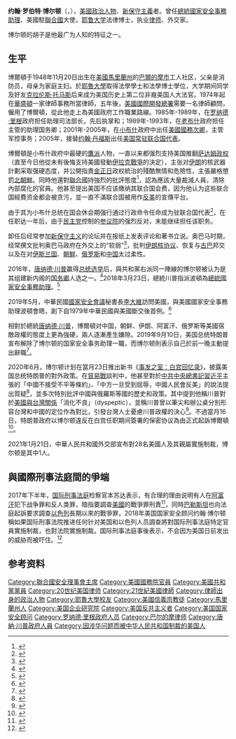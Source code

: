 {{NoteTA
|T=zh-cn:约翰·博尔顿; zh-tw:約翰·波頓; zh-hk:約翰·博爾頓;
|G1=PresidentsUS
|G2=PP
|G3=USGov
|1=zh-hant:博爾頓; zh-hans:博尔顿; zh-tw:波頓;
}}
{{Otheruses|subject=政治人物约翰·博尔顿|other=其他同名人物|约翰·博尔顿 (消歧义)}}
{{Infobox officeholder
|image        = John R. Bolton official photo.jpg
|office       = [[File:US-WhiteHouse-Logo.svg|25px]] 第27任[[美國國家安全顧問|美國國家安全顧問]]
|president    = [[唐納·川普|唐納·川普]]
|deputy       = {{tsl|en|K. T. McFarland|K·T·麥克法蘭}}
|term_start   = 2018年4月9日
|term_end     = 2019年9月10日
|predecessor  = [[H·R·麥克馬斯特|H·R·麥克馬斯特]] 
|successor    = [[羅伯特·C·奧布萊恩|羅伯特·C·奧布萊恩]]
|office1      = 第25任[[美国常驻联合国代表|美国常驻联合国代表]]
|president1   = [[乔治·沃克·布什|乔治·沃克·布什]]
|term_start1  = 2005年8月2日
|term_end1    = 2006年12月31日
|predecessor1 = {{link-en|安妮·W·帕特森|Anne W. Patterson}} {{small|（代理）}}
|successor1   = {{link-en|亚利桑德罗·丹尼尔·沃尔夫|Alejandro Daniel Wolff}} {{small|（代理）}}
|office2      = [[美国次国务卿|美国軍備控制暨國際安全事務次卿]] 
|president2   = [[乔治·沃克·布什|乔治·沃克·布什]]
|term_start2  = 2001年5月11日
|term_end2    = 2005年7月31日
|predecessor2 = {{link-en|约翰·D·霍勒姆|John D. Holum}}
|successor2   = {{link-en|罗伯特·约瑟夫|Robert Joseph}}
|office3      = 第18任{{link-en|美国主管国际组织事务的助理国务卿|Assistant Secretary of State for International Organization Affairs}}
|president3   = [[George_H._W._Bush|George H. W. Bush]]
|term_start3  = 1989年5月22日
|term_end3    = 1993年1月20日
|predecessor3 = {{link-en|理查德·S·威廉姆森|Richard S. Williamson}}
|successor3   = {{link-en|道格·班纳特|Douglas J. Bennet}}
|office4      = {{link-en|美国助理总检察长|United States Assistant Attorney General}}
|president4   = [[罗纳德·里根|罗纳德·里根]]
|term_start4  = 1988年
|term_end4    = 1989年
|predecessor4 = 理查德·K·威拉德
|successor4   = {{link-en|斯图尔特·M·格尔森|Stuart M. Gerson}}
|birth_name   = 约翰·罗伯特·博尔顿
|birth_date   = {{nowrap|{{birth date and age|1948|11|20}}}}
|birth_place  = {{USA-1912}}[[马里兰州|马里兰州]][[巴尔的摩|巴尔的摩]]
|death_date   = 
|death_place  = 
|party        = {{GOP}}
|spouse       = Christine Bolton {{small|(1972–1983)}}<br>格雷琴·史密斯
|children     = 女儿：珍妮弗·萨拉（与前妻所生）
|alma_mater   = [[耶鲁大学|耶鲁大学]] {{small|（[[文学士|BA]], [[法律博士|JD]]）}}
|allegiance   = {{flag|United States}}
|branch       = {{army|United States}}
|unit         = {{link-en|马里兰州陆军国民警卫队|Maryland Army National Guard}}
}}
'''约翰·罗伯特·博尔顿'''（{{lang-en|'''John Robert Bolton'''}}，{{bd|1948年|11月20日|catIdx=Bolton}}），[[美國|美國]][[政治人物|政治人物]]、[[新保守主義|新保守主義]]者。曾任[[總統國家安全事務助理|總統國家安全事務助理]]、美國駐[[聯合國|聯合國]]大使，[[耶鲁大学|耶鲁大学]]法律博士，执业[[律师|律师]]、外交家。

博尔顿的胡子是他最广为人知的特征之一。

== 生平 ==
博爾頓于1948年11月20日出生在[[美國|美國]][[馬里蘭州|馬里蘭州]]的[[巴爾的摩市|巴爾的摩市]]工人社区，父亲是消防员，母亲为家庭主妇。於[[耶魯大學|耶魯大學]]取得法學學士和法學博士學位，大学期间同学及好友[[克拉伦斯·托马斯|克拉伦斯·托马斯]]后来成为美国历史上第二位非裔美国人大法官。1974年起在[[華盛頓|華盛頓]]一家律師事務所當律師，五年後，[[美國國際開發總署|美國國際開發總署]]需要一名律師顧問，僱用了博爾頓，從此他走上為美國政府工作職業路線。1985年-1989年，在[[罗纳德·里根|罗纳德·里根]]政府担任助理司法部长，先后执掌{{le|美国司法部民事司|United States Department of Justice Civil Division|民事司}}和{{le|美国司法部立法事务办公室|U.S. Department of Justice Office of Legislative Affairs|立法事务办公室}}；1989年-1993年，在[[老布什|老布什]]政府担任主管{{le|国际组织事务局|Bureau of International Organization Affairs|国际组织事务}}的助理国务卿；2001年-2005年，在[[小布什|小布什]]政府中出任[[美國國務次卿|美國國務次卿]]，主管军控事务；2005年，接替[[约翰·丹福斯|约翰·丹福斯]]出任[[美国常驻联合国代表|美国常驻联合国代表]]。

博爾頓是小布什政府中最硬的[[鷹派|鷹派]]人物，一直以来都强烈支持美国推翻[[萨达姆政权|萨达姆政权]]（直至今日他從未有後悔支持美國發動[[伊拉克戰爭|伊拉克戰爭]]的決定），主张对[[伊朗|伊朗]]的核武器計劃采取强硬态度，并公開指責[[金正日|金正日]]政权統治的殘酷無情和危險性，主張嚴格懲罰[[朝鮮民主主義人民共和國|北朝鮮]]。同時他還對[[聯合國|聯合國]]持強烈的批評態度<ref>{{cite news |last=Bolton |first=John |title=John Bolton on the United Nations |work= |pages= |language= |newspaper= |date=February 3, 1994 |url=http://www.liveleak.com/view?i=be1_1188736724 |accessdate=2012-08-19 |location=Gouda |archive-date=2020-07-13 |archive-url=https://web.archive.org/web/20200713164915/https://www.liveleak.com/view?i=be1_1188736724 |dead-url=no }}</ref>，認為應該大量裁減人員，清除內部腐化的官員。他甚至提出美国不应该缴纳其联合国会费，因为他认为这些联合国經費资金都会被贪污，並一直不滿联合国被用作[[反美|反美]]的宣傳平台。

由于其为小布什总统在国会休会期强行通过行政命令任命成为驻联合国代表<ref>{{cite news|last=Bumiller|first=Elisabeth|author2=Sheryl Stolberg|title=Bush appoints Bolton as U.N. envoy, bypassing Senate|publisher=[[紐約時報|紐約時報]]|date=August 1, 2005|url=http://www.nytimes.com/2005/08/01/politics/01cnd.bolton.html|accessdate=2005-08-01}}</ref>，在任职达一年后，由于[[民主党_(美国)|民主党]]控制的[[美国参议院|参议院]]的强烈反对，未能继续担任该职务。

卸任后经常参加[[新保守主义|新保守主义]]的论坛并在报纸上发表评论和著书立说。奥巴马时期，经常撰文批判奥巴马政府在外交上的“软弱”<ref name="John Bolton-Profile-Right Web-Institute for Policy Studies">{{cite web|url=http://www.rightweb.irc-online.org/profile/Bolton_John|title=John Bolton|date=November 21, 2014|work=Right Web – Institute for Policy Studies|accessdate=January 12, 2015}}</ref>，批判[[聯合全面行動計畫|伊朗核协议]]、恢复与[[古巴|古巴]]邦交以及在对[[伊斯兰国|伊斯兰国]]、[[朝鮮|朝鮮]]、[[俄罗斯|俄罗斯]]和[[中华人民共和国|中国]]太过柔性。

2016年，[[唐纳德·川普|唐纳德·川普]]赢得[[2016年美国总统选举|总统选举]]后，與共和黨右派同一陣線的博尔顿被认为是其组建新内阁的[[美國國務卿|国务卿]]人选之一。<ref>{{cite interview |last=Trump |first=Donald |subjectlink=Donald Trump |interviewer=[[Hugh_Hewitt|Hugh Hewitt]] |title=Donald Trump Makes a Return Visit |medium=radio program |work=The Hugh Hewitt Show |url=http://www.hughhewitt.com/donald-trump-makes-return-visit/ |date=August 11, 2016 |access-date=2016-11-19 |archive-date=2019-10-30 |archive-url=https://web.archive.org/web/20191030224507/https://www.hughhewitt.com/donald-trump-makes-return-visit/ |dead-url=no }}</ref>2018年3月23日，總統川普指派波頓為[[總統國家安全事務助理|總統國家安全事務助理]]。<ref>{{cite web|url=http://www.theguardian.com/us-news/2018/mar/22/who-is-john-bolton-trump-national-security-adviser|title=Who is John Bolton, Trump's new national security adviser?|date=2018-03-23|website=the Guardian|access-date=2020-06-24|archive-date=2021-01-15|archive-url=https://web.archive.org/web/20210115073741/https://www.theguardian.com/us-news/2018/mar/22/who-is-john-bolton-trump-national-security-adviser|dead-url=no}}</ref>

2019年5月，中華民國[[國家安全會議_(中華民國)|國家安全會議]]秘書長[[李大維_(外交官)|李大維]]訪問美國，與美國國家安全事務助理波頓會晤，創下自1979年中華民國與美國斷交後首例。<ref>{{Cite news|title=李大維會美國安顧問波頓 斷交後首例|url=https://www.cna.com.tw/news/firstnews/201905250074.aspx|date=2019-05-25|publisher=[[中央社|中央社]]|accessdate=2019-05-27|language=Zh-hant|format=html|archive-date=2019-05-25|archive-url=https://web.archive.org/web/20190525072548/https://www.cna.com.tw/news/firstnews/201905250074.aspx|dead-url=no}}</ref>

相對於總統[[唐纳德·川普|唐纳德·川普]]，博爾頓对中国，朝鲜、伊朗、阿富汗、俄罗斯等美國宿敵政權的態度上更為強硬，兩人逐漸產生嫌隙。2019年9月10日，美国总统特朗普宣布解除了博尔顿的国家安全事务助理一職，而博尔顿則表示自己於前一晚主動提出辭職<ref>{{cite web|url=https://www.dw.com/zh/%E7%89%B9%E6%9C%97%E6%99%AE%E5%BC%80%E9%99%A4%E5%8D%9A%E5%B0%94%E9%A1%BF-%E5%A4%96%E4%BA%A4%E6%94%BF%E7%AD%96%E6%84%8F%E8%A7%81%E4%B8%8D%E5%90%88/a-50376179|title=特朗普开除博尔顿 外交政策意见不合 - DW - 11.09.2019|first=Deutsche|last=Welle (www.dw.com)|website=DW.COM|access-date=2019-09-11|archive-date=2020-09-23|archive-url=https://web.archive.org/web/20200923024305/https://www.dw.com/zh/%E7%89%B9%E6%9C%97%E6%99%AE%E5%BC%80%E9%99%A4%E5%8D%9A%E5%B0%94%E9%A1%BF-%E5%A4%96%E4%BA%A4%E6%94%BF%E7%AD%96%E6%84%8F%E8%A7%81%E4%B8%8D%E5%90%88/a-50376179|dead-url=no}}</ref>。

2020年6月，博尔顿计划在當月23日推出新书《[[事发之室：白宫回忆录|事发之室：白宫回忆录]]》，披露美国总统特朗普的對外政策。在[[2018－2020年中美贸易战|貿易戰]]談判中，他甚至對於[[中国共产党中央委员会总书记|中共中央總書記]][[習近平|習近平]]主張的「中國不接受不平等條約」、「中方一旦受到屈辱，中國人民會反美」的說法提出質疑<ref >{{cite web|url=https://china.hket.com/article/2676411|title=【博爾頓新書】習當面訓特朗普：中國不簽不平等條約 暗示反美 - 香港經濟日報 - 中國頻道 - 國情動向|website=china.hket.com|access-date=2020-06-22|archive-date=2020-10-22|archive-url=https://web.archive.org/web/20201022234350/https://china.hket.com/article/2676411|dead-url=no}}</ref>，並多次特別批評中國與俄羅斯等國的歷史和政策。其中提到他稱川普對於[[中華民國與美國關係|美國與台灣關係]]「消化不良」（dyspeptic），並稱川普曾以筆尖和辦公桌分別形容台灣和中國的定位作為對比，引發台灣人士憂慮川普政權的決心<ref>{{cite web|url=https://tw.news.yahoo.com/%E6%B3%A2%E9%A0%93%E6%96%B0%E6%9B%B8%E5%86%8D%E7%88%86%E5%B7%9D%E6%99%AE%E5%B0%8D%E5%8F%B0%E7%81%A3%E6%B6%88%E5%8C%96%E4%B8%8D%E8%89%AF%E5%90%8D%E5%88%97%E8%83%8C%E6%A3%84%E6%B8%85%E5%96%AE%E5%89%8D%E8%8C%85-002331677.html|title=波頓新書再爆：川普對台灣「消化不良」名列背棄清單首位|website=tw.news.yahoo.com|access-date=2020-06-22|archive-date=2020-08-22|archive-url=https://web.archive.org/web/20200822021435/https://tw.news.yahoo.com/%E6%B3%A2%E9%A0%93%E6%96%B0%E6%9B%B8%E5%86%8D%E7%88%86%E5%B7%9D%E6%99%AE%E5%B0%8D%E5%8F%B0%E7%81%A3%E6%B6%88%E5%8C%96%E4%B8%8D%E8%89%AF%E5%90%8D%E5%88%97%E8%83%8C%E6%A3%84%E6%B8%85%E5%96%AE%E5%89%8D%E8%8C%85-002331677.html|dead-url=no}}</ref>。不過當月16日，特朗普政府以博尔顿違反在白宫任职期间簽署的保密协议為由正式起訴博爾頓<ref>{{cite news |title=阻止爆料！白宫正式起诉博尔顿，声称其违反保密协议出书“威胁国家安全” |url=http://m.ce.cn/gj/gd/202006/18/t20200618_35155938.shtml |accessdate=2020-06-18 |archive-date=2020-07-13 |archive-url=https://web.archive.org/web/20200713122314/http://m.ce.cn/gj/gd/202006/18/t20200618_35155938.shtml |dead-url=no }}</ref>。

2021年1月21日，中華人民共和國外交部宣布對28名美國人及其親屬實施制裁，博尔顿是其中1人。

==與國際刑事法庭間的爭端==
2017年下半年，[[国际刑事法庭|国际刑事法庭]]检察官本苏达表示，有合理的理由说明有人在[[阿富汗|阿富汗]]犯下战争罪和反人类罪，暗指要調查[[美國|美國]]的戰爭罪刑責<ref>{{cite web|url=http://news.cctv.com/2018/09/12/ARTIHBavVDlOpKHLTzHwM6k1180912.shtml|title=巴解向国际刑事法院提交对以文件 回应美关闭办事处_新闻频道_央视网(cctv.com)|website=news.cctv.com|access-date=2018-09-12|archive-date=2018-09-12|archive-url=https://web.archive.org/web/20180912131029/http://news.cctv.com/2018/09/12/ARTIHBavVDlOpKHLTzHwM6k1180912.shtml|dead-url=no}}</ref>，同時[[巴勒斯坦|巴勒斯坦]]也向法庭起訴要求調查[[以色列|以色列]]長期以來的戰爭罪，2018年美国国家安全顾问约翰·博尔顿稱如果国际刑事法院推进任何针对美国和以色列人员調查將對国际刑事法庭特定官員實施制裁，也對法院實施制裁。国际刑事法庭事後表示，不会因为美国日前发出的威胁而被吓住。<ref>{{cite web|url=http://news.sina.com.cn/w/2018-09-10/doc-ihiycyfw4093662.shtml|title=国际法庭想调查美国人战争罪？美回击要制裁法庭|first=|last=海外网|date=2018-09-10|website=news.sina.com.cn|access-date=2020-06-24|archive-date=2021-04-07|archive-url=https://web.archive.org/web/20210407183429/https://news.sina.com.cn/w/2018-09-10/doc-ihiycyfw4093662.shtml|dead-url=no}}</ref>

==参考资料==
{{Reflist|30em}}

{{start box}}
{{s-gov}}
{{succession box | before={{link-en|约翰·D·霍勒姆|John D. Holum}} | title=[[美国次国务卿|美国軍備控制暨國際安全事務次卿]] | years=2001年5月11日 – 2005年7月31日 | after={{link-en|罗伯特·约瑟夫|Robert Joseph}} }}
{{succession box | before=[[H·R·麥克馬斯特|H·R·麥克馬斯特]]| title=[[File:US-WhiteHouse-Logo.svg|25px]] [[美國國家安全顧問|美國國家安全顧問]] | years=2018年4月9日 – 2018年9月10日 | after=[[羅伯特·C·奧布萊恩|羅伯特·C·奧布萊恩]] }}
{{s-dip}}
{{succession box | before={{link-en|安妮·W·帕特森|Anne W. Patterson}} （代理） | title=[[美国常驻联合国代表|美国常驻联合国代表]] | years=2005年8月2日 – 2006年12月31日 | after={{link-en|亚利桑德罗·丹尼尔·沃尔夫|Alejandro Daniel Wolff}} （代理） }}
{{end box}}

{{美国常驻联合国代表}}
{{NSAA}}
{{Authority control}}
{{DEFAULTSORT:BOlton, John}}
[[Category:聯合國安全理事會主席|Category:聯合國安全理事會主席]]
[[Category:美國國務院官員|Category:美國國務院官員]]
[[Category:美國共和黨黨員|Category:美國共和黨黨員]]
[[Category:20世纪美国律师|Category:20世纪美国律师]]
[[Category:21世紀美國律師|Category:21世紀美國律師]]
[[Category:律師出身的政治人物|Category:律師出身的政治人物]]
[[Category:耶魯大學校友|Category:耶魯大學校友]]
[[Category:美國信義宗教徒|Category:美國信義宗教徒]]
[[Category:馬里蘭州人|Category:馬里蘭州人]]
[[Category:美国企业研究院|Category:美国企业研究院]]
[[Category:美国反共主义者|Category:美国反共主义者]]
[[Category:美国国家安全顾问|Category:美国国家安全顾问]]
[[Category:罗纳德·里根政府人员|Category:罗纳德·里根政府人员]]
[[Category:巴尔的摩律师|Category:巴尔的摩律师]]
[[Category:唐納·川普政府人員|Category:唐納·川普政府人員]]
[[Category:因涉华问题而被中华人民共和国制裁的美国人|Category:因涉华问题而被中华人民共和国制裁的美国人]]